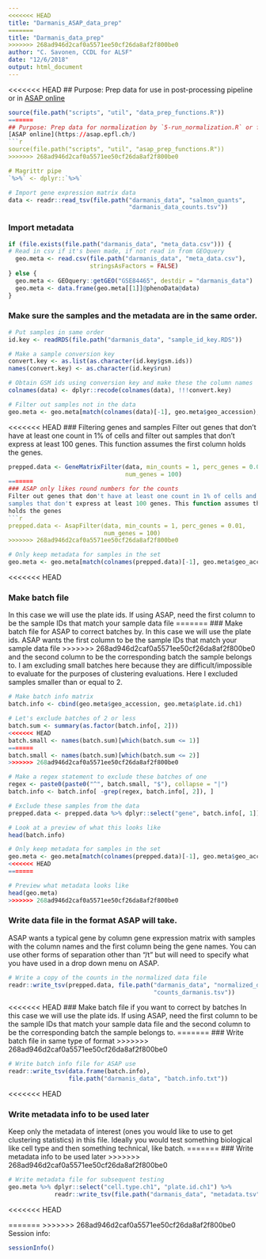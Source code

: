 ```yaml
---
<<<<<<< HEAD
title: "Darmanis_ASAP_data_prep"
=======
title: "Darmanis_data_prep"
>>>>>>> 268ad946d2caf0a5571ee50cf26da8af2f800be0
author: "C. Savonen, CCDL for ALSF"
date: "12/6/2018"
output: html_document
---
```


<<<<<<< HEAD
## Purpose: Prep data for use in post-processing pipeline or in 
[ASAP online](https://asap.epfl.ch/)
```r
source(file.path("scripts", "util", "data_prep_functions.R"))
=======
## Purpose: Prep data for normalization by `5-run_normalization.R` or for use in
[ASAP online](https://asap.epfl.ch/)
```r
source(file.path("scripts", "util", "asap_prep_functions.R"))
>>>>>>> 268ad946d2caf0a5571ee50cf26da8af2f800be0

# Magrittr pipe
`%>%` <- dplyr::`%>%`
```

```r
# Import gene expression matrix data
data <- readr::read_tsv(file.path("darmanis_data", "salmon_quants",
                                  "darmanis_data_counts.tsv"))
```

### Import metadata
```r
if (file.exists(file.path("darmanis_data", "meta_data.csv"))) {
# Read in csv if it's been made, if not read in from GEOquery
  geo.meta <- read.csv(file.path("darmanis_data", "meta_data.csv"), 
                       stringsAsFactors = FALSE)
} else {
  geo.meta <- GEOquery::getGEO("GSE84465", destdir = "darmanis_data")
  geo.meta <- data.frame(geo.meta[[1]]@phenoData@data)
}
```

### Make sure the samples and the metadata are in the same order.
```r
# Put samples in same order 
id.key <- readRDS(file.path("darmanis_data", "sample_id_key.RDS"))

# Make a sample conversion key
convert.key <- as.list(as.character(id.key$gsm.ids))
names(convert.key) <- as.character(id.key$run)

# Obtain GSM ids using conversion key and make these the column names 
colnames(data) <- dplyr::recode(colnames(data), !!!convert.key)

# Filter out samples not in the data
geo.meta <- geo.meta[match(colnames(data)[-1], geo.meta$geo_accession), ]
```

<<<<<<< HEAD
### Filtering genes and samples
Filter out genes that don't have at least one count in 1% of cells and filter out 
samples that don't express at least 100 genes. This function assumes the first 
column holds the genes.
```r
prepped.data <- GeneMatrixFilter(data, min_counts = 1, perc_genes = 0.01,
                                 num_genes = 100)
=======
### ASAP only likes round numbers for the counts
Filter out genes that don't have at least one count in 1% of cells and filter out
samples that don't express at least 100 genes. This function assumes the first column
holds the genes
```r
prepped.data <- AsapFilter(data, min_counts = 1, perc_genes = 0.01,
                           num_genes = 100)
>>>>>>> 268ad946d2caf0a5571ee50cf26da8af2f800be0
```

```r
# Only keep metadata for samples in the set
geo.meta <- geo.meta[match(colnames(prepped.data)[-1], geo.meta$geo_accession), ]
```
<<<<<<< HEAD

### Make batch file
In this case we will use the plate ids. 
If using ASAP, need the first column to be the sample IDs that match your sample data file
=======
### Make batch file for ASAP to correct batches by.
In this case we will use the plate ids. 
ASAP wants the first column to be the sample IDs that match your sample data file
>>>>>>> 268ad946d2caf0a5571ee50cf26da8af2f800be0
and the second column to be the corresponding batch the sample belongs to. 
I am excluding small batches here because they are difficult/impossible to evaluate 
for the purposes of clustering evaluations.
Here I excluded samples smaller than or equal to 2.
```r
# Make batch info matrix
batch.info <- cbind(geo.meta$geo_accession, geo.meta$plate.id.ch1)

# Let's exclude batches of 2 or less
batch.sum <- summary(as.factor(batch.info[, 2]))
<<<<<<< HEAD
batch.small <- names(batch.sum)[which(batch.sum <= 1)]
=======
batch.small <- names(batch.sum)[which(batch.sum <= 2)]
>>>>>>> 268ad946d2caf0a5571ee50cf26da8af2f800be0

# Make a regex statement to exclude these batches of one
regex <- paste0(paste0("^", batch.small, "$"), collapse = "|")
batch.info <- batch.info[ -grep(regex, batch.info[, 2]), ]

# Exclude these samples from the data
prepped.data <- prepped.data %>% dplyr::select("gene", batch.info[, 1])

# Look at a preview of what this looks like
head(batch.info)
```
```r
# Only keep metadata for samples in the set
geo.meta <- geo.meta[match(colnames(prepped.data)[-1], geo.meta$geo_accession), ]
<<<<<<< HEAD
=======

# Preview what metadata looks like
head(geo.meta)
>>>>>>> 268ad946d2caf0a5571ee50cf26da8af2f800be0
```

### Write data file in the format ASAP will take.
ASAP wants a typical gene by column gene expression matrix with samples with 
the column names and the first column being the gene names.
You can use other forms of separation other than "/t" but will need to specify
what you have used in a drop down menu on ASAP. 
```r
# Write a copy of the counts in the normalized data file
readr::write_tsv(prepped.data, file.path("darmanis_data", "normalized_darmanis",
                                         "counts_darmanis.tsv"))
```

<<<<<<< HEAD
### Make batch file if you want to correct by batches
In this case we will use the plate ids. 
If using ASAP, need the first column to be the sample IDs that match your sample 
data file and the second column to be the corresponding batch the sample belongs to.
=======
### Write batch file in same type of format
>>>>>>> 268ad946d2caf0a5571ee50cf26da8af2f800be0
```r
# Write batch info file for ASAP use
readr::write_tsv(data.frame(batch.info), 
                 file.path("darmanis_data", "batch.info.txt"))
```
<<<<<<< HEAD

### Write metadata info to be used later
Keep only the metadata of interest (ones you would like to use to get clustering
statistics) in this file. Ideally you would test something biological like 
cell type and then something technical, like batch.
=======
### Write metadata info to be used later
>>>>>>> 268ad946d2caf0a5571ee50cf26da8af2f800be0
```r
# Write metadata file for subsequent testing
geo.meta %>% dplyr::select("cell.type.ch1", "plate.id.ch1") %>%
             readr::write_tsv(file.path("darmanis_data", "metadata.tsv"))
```
<<<<<<< HEAD

=======
>>>>>>> 268ad946d2caf0a5571ee50cf26da8af2f800be0
Session info:
```r
sessionInfo()
```